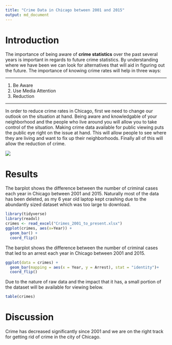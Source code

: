 ---
title: "Crime Data in Chicago between 2001 and 2015"
output: md_document
---

# Introduction
The importance of being aware of **crime statistics** over the past several years is important in regards to future crime statistics. By understanding where we have been we can look for alternatives that will aid in figuring out the future. The importance of knowing crime rates will help in three ways: 

***

1. Be Aware 
2. Use Media Attention 
3. Reduction 

***

In order to reduce crime rates in Chicago, first we need to change our outlook on the situation at hand. Being aware and knowledgable of your neighborhood and the people who live around you will allow you to take control of the situation. Making crime data available for public viewing puts the public eye right on the issue at hand. This will allow people to see where they are living and want to fix up their neighborhoods. Finally all of this will allow the reduction of crime.

![](http://www.bostonreb.com/wp-content/uploads/2015/02/Boston-condos-for-sale-and-crime-areas.jpg)

# Results
The barplot shows the difference between the number of criminal cases each year in Chicago between 2001 and 2015. Naturally most of the data has been deleted, as my 6 year old laptop kept crashing due to the abundantly sized dataset which was too large to download.
```{r}
library(tidyverse)
library(readxl)
crimes <- read_excel("Crimes_2001_to_present.xlsx")
ggplot(crimes, aes(x=Year)) + 
  geom_bar() +
  coord_flip()
```
The barplot shows the difference between the number of criminal cases that led to an arrest each year in Chicago between 2001 and 2015.
```{r}
ggplot(data = crimes) + 
  geom_bar(mapping = aes(x = Year, y = Arrest), stat = "identity")+
  coord_flip()
```
Due to the nature of raw data and the impact that it has, a small portion of the dataset will be available for viewing below.

```{r}
table(crimes)
```


# Discussion
Crime has decreased significantly since 2001 and we are on the right track for getting rid of crime in the city of Chicago.


